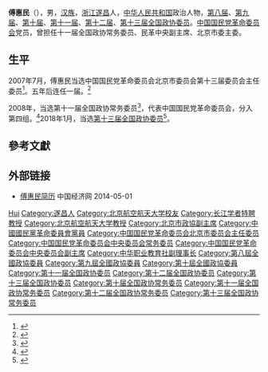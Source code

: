 '''傅惠民'''（{{bd|1956年|2月|}}），男，[[汉族|汉族]]，[[浙江|浙江]][[遂昌|遂昌]]人，[[中华人民共和国|中华人民共和国]]政治人物，[[第八届全国政协委员|第八届]]、[[第九届全国政协委员|第九届]]、[[第十届全国政协委员|第十届]]、[[第十一届全国政协委员|第十一届]]、[[第十二届全国政协委员|第十二届]]、[[第十三届全国政协委员|第十三届全国政协委员]]。[[中国国民党革命委员会|中国国民党革命委员会]]党员，曾担任十一届全国政协常务委员、民革中央副主席、北京市委主委。

== 生平 ==
2007年7月，傅惠民当选中国国民党革命委员会北京市委员会第十三届委员会主任委员<ref>{{Cite news |url=http://news.sina.com.cn/o/2007-05-28/152011910350s.shtml |title=民革新班子年轻了4.9岁 |via=新浪网 |date=2007-05-28 |work=北京晚报 |accessdate=2020-05-27}}</ref>。五年后连任一届。<ref>{{Cite web |title=民革北京市委员会历届领导名录   |url=http://www.bjmg.org/portal.php?mod=view&aid=331 |accessdate=2020-05-27 |date=2017-07-03 |publisher=中国国民党革命委员会北京市委员会 |archive-date=2019-03-17 |archive-url=https://web.archive.org/web/20190317185852/http://bjmg.org/portal.php?mod=view&aid=331 |dead-url=no }}</ref>

2008年，当选第十一届全国政协常务委员<ref>{{cite news|title=第十一届全国政协委员名单|url=http://www.indaa.com.cn/zt/2009qglh/zxzs/200903/t20090303_127573.html|accessdate=2013-04-09|newspaper=新华社北京1月25日电 中国人民政治协商会议第十一届全国委员会委员名单(共2237人，2008年1月25日政协第十届全国委员会常务委员会第二十次会议通过)|date=2008年1月25日|deadurl=yes|archiveurl=https://web.archive.org/web/20130928014403/http://www.indaa.com.cn/zt/2009qglh/zxzs/200903/t20090303_127573.html|archivedate=2013年9月28日}}</ref>，代表中国国民党革命委员会，分入第四组。<ref>{{cite news|title=全国政协信息-傅惠民|url=http://www.cppcc.gov.cn/CMS/wylibary/showJcwyxtInfoWylibary.action?tabJcwyxt.guid=11W0001520&wytype=wjwy|accessdate=2013-04-11|newspaper=全国政协委员会|archive-date=2018-01-27|archive-url=https://web.archive.org/web/20180127202444/http://www.cppcc.gov.cn/CMS/wylibary/showJcwyxtInfoWylibary.action?tabJcwyxt.guid=11W0001520&wytype=wjwy|dead-url=no}}</ref>2018年1月，当选[[中国人民政治协商会议第十三届全国委员会委员名单|第十三届全国政协委员]]<ref>{{Cite web|url=http://sports.163.com/18/0126/06/D92BRKK400051C89.html|title=中国人民政治协商会议第十三届全国委员会委员名单|accessdate=2018-01-26|last=|work=网易|archive-url=https://web.archive.org/web/20180127143232/http://sports.163.com/18/0126/06/D92BRKK400051C89.html|archive-date=2018-01-27|dead-url=yes}}</ref>。

== 參考文獻 ==
{{reflist}}

== 外部链接 ==
* [http://district.ce.cn/zt/rwk/sf/bj/bjrs/201302/26/t20130226_24146268.shtml 傅惠民简历] {{Wayback|url=http://district.ce.cn/zt/rwk/sf/bj/bjrs/201302/26/t20130226_24146268.shtml |date=20140502031807 }} 中国经济网 2014-05-01

{{start box}}
{{s-ppo}}
{{s-before|[[韩汝琦|韩汝琦]]}}
{{s-title|[[中国国民党革命委员会北京市委员会|中国国民党革命委员会北京市委员会]]主任委员|2007年7月－2017年6月}}
{{s-after|[[王红_(1962年)|王红]]}}
{{end box}}

{{Navboxes 
| title  = 傅惠民在[[中华职业教育社|中华职业教育社]]的职务
| list1  =
{{中华职业教育社第十一届理事会}}
}}
{{Navboxes 
| title  = 傅惠民在[[中国国民党革命委员会|中国国民党革命委员会]]的职务
| list1  =
{{中国国民党革命委员会第九届中央委员会}}
{{中国国民党革命委员会第十届中央委员会}}
{{中国国民党革命委员会第十一届中央委员会}}
{{中国国民党革命委员会第十二届中央委员会}}
}}
{{第二批“长江学者奖励计划”特聘教授}}

{{Authority control}}
{{DEFAULTSORT:Fu傅}}
[[Category:傅姓|Hui]]
[[Category:遂昌人|Category:遂昌人]]
[[Category:北京航空航天大学校友|Category:北京航空航天大学校友]]
[[Category:长江学者特聘教授|Category:长江学者特聘教授]]
[[Category:北京航空航天大学教授|Category:北京航空航天大学教授]]
[[Category:北京市政協副主席|Category:北京市政協副主席]]
[[Category:中國國民黨革命委員會黨員|Category:中國國民黨革命委員會黨員]]
[[Category:中国国民党革命委员会北京市委员会主任委员|Category:中国国民党革命委员会北京市委员会主任委员]]
[[Category:中国国民党革命委员会中央委员会常务委员|Category:中国国民党革命委员会中央委员会常务委员]]
[[Category:中国国民党革命委员会中央委员会副主席|Category:中国国民党革命委员会中央委员会副主席]]
[[Category:中华职业教育社副理事长|Category:中华职业教育社副理事长]]
[[Category:第八屆全國政協委員|Category:第八屆全國政協委員]]
[[Category:第九屆全國政協委員|Category:第九屆全國政協委員]]
[[Category:第十屆全國政協委員|Category:第十屆全國政協委員]]
[[Category:第十一届全国政协委员|Category:第十一届全国政协委员]]
[[Category:第十二届全国政协委员|Category:第十二届全国政协委员]]
[[Category:第十三届全国政协委员|Category:第十三届全国政协委员]]
[[Category:第十届全国政协常务委员|Category:第十届全国政协常务委员]]
[[Category:第十一届全国政协常务委员|Category:第十一届全国政协常务委员]]
[[Category:第十二届全国政协常务委员|Category:第十二届全国政协常务委员]]
[[Category:第十三届全国政协常务委员|Category:第十三届全国政协常务委员]]